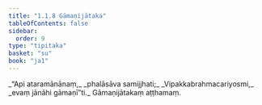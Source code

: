 ```yaml
---
title: "1.1.8 Gāmaṇijātaka"
tableOfContents: false
sidebar:
  order: 9
type: "tipitaka"
basket: "su"
book: "ja1"
---
```



<DynamicBreadcrumb />

<Division number="8" book="ja1">

<Paragraph number="16" type="verses" book="ja1">
_“Api ataramānānaṃ,_  
_phalāsāva samijjhati;_  
_Vipakkabrahmacariyosmi,_  
_evaṃ jānāhi gāmaṇī”ti._  


</Paragraph>
</Division>

<Paragraph number="17" type="center" book="ja1">
Gāmaṇijātakaṃ aṭṭhamaṃ.
</Paragraph>